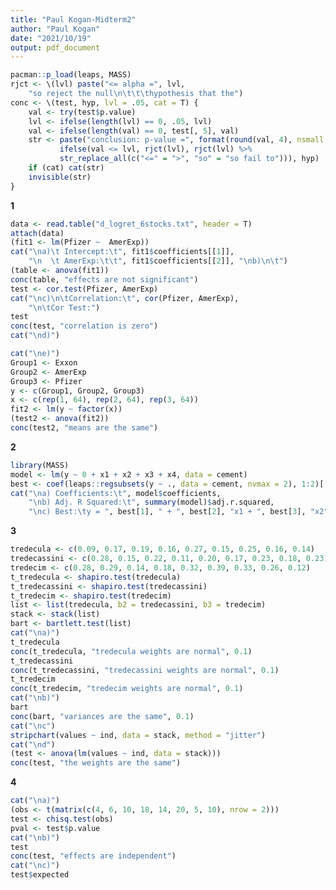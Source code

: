 ```yaml
---
title: "Paul Kogan-Midterm2"
author: "Paul Kogan"
date: "2021/10/19"
output: pdf_document
---
```

```r
pacman::p_load(leaps, MASS)
rjct <- \(lvl) paste("<= alpha =", lvl,
    "so reject the null\n\t\t\thypothesis that the")
conc <- \(test, hyp, lvl = .05, cat = T) {
    val <- try(test$p.value)
    lvl <- ifelse(length(lvl) == 0, .05, lvl)
    val <- ifelse(length(val) == 0, test[, 5], val)
    str <- paste("conclusion: p-value =", format(round(val, 4), nsmall = 4),
           ifelse(val <= lvl, rjct(lvl), rjct(lvl) %>%
           str_replace_all(c("<=" = ">", "so" = "so fail to"))), hyp)
    if (cat) cat(str)
    invisible(str)
}
```
**1**
```r
data <- read.table("d_logret_6stocks.txt", header = T)
attach(data)
(fit1 <- lm(Pfizer ~  AmerExp))
cat("\na)\t Intercept:\t", fit1$coefficients[[1]],
    "\n  \t AmerExp:\t\t", fit1$coefficients[[2]], "\nb)\n\t")
(table <- anova(fit1))
conc(table, "effects are not significant")
test <- cor.test(Pfizer, AmerExp)
cat("\nc)\n\tCorrelation:\t", cor(Pfizer, AmerExp),
    "\n\tCor Test:")
test
conc(test, "correlation is zero")
cat("\nd)")

cat("\ne)")
Group1 <- Exxon
Group2 <- AmerExp
Group3 <- Pfizer
y <- c(Group1, Group2, Group3)
x <- c(rep(1, 64), rep(2, 64), rep(3, 64))
fit2 <- lm(y ~ factor(x))
(test2 <- anova(fit2))
conc(test2, "means are the same")
```
**2**
```r
library(MASS)
model <- lm(y ~ 0 + x1 + x2 + x3 + x4, data = cement)
best <- coef(leaps::regsubsets(y ~ ., data = cement, nvmax = 2), 1:2)[[2]]
cat("\na) Coefficients:\t", model$coefficients,
    "\nb) Adj. R Squared:\t", summary(model)$adj.r.squared,
    "\nc) Best:\ty = ", best[1], " + ", best[2], "x1 + ", best[3], "x2")
```
**3**
```r
tredecula <- c(0.09, 0.17, 0.19, 0.16, 0.27, 0.15, 0.25, 0.16, 0.14)
tredecassini <- c(0.28, 0.15, 0.22, 0.11, 0.20, 0.17, 0.23, 0.18, 0.23)
tredecim <- c(0.28, 0.29, 0.14, 0.18, 0.32, 0.39, 0.33, 0.26, 0.12)
t_tredecula <- shapiro.test(tredecula)
t_tredecassini <- shapiro.test(tredecassini)
t_tredecim <- shapiro.test(tredecim)
list <- list(tredecula, b2 = tredecassini, b3 = tredecim)
stack <- stack(list)
bart <- bartlett.test(list)
cat("\na)")
t_tredecula
conc(t_tredecula, "tredecula weights are normal", 0.1)
t_tredecassini
conc(t_tredecassini, "tredecassini weights are normal", 0.1)
t_tredecim
conc(t_tredecim, "tredecim weights are normal", 0.1)
cat("\nb)")
bart
conc(bart, "variances are the same", 0.1)
cat("\nc")
stripchart(values ~ ind, data = stack, method = "jitter")
cat("\nd")
(test <- anova(lm(values ~ ind, data = stack)))
conc(test, "the weights are the same")
```
**4**
```r
cat("\na)")
(obs <- t(matrix(c(4, 6, 10, 18, 14, 20, 5, 10), nrow = 2)))
test <- chisq.test(obs)
pval <- test$p.value
cat("\nb)")
test
conc(test, "effects are independent")
cat("\nc)")
test$expected
```